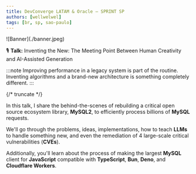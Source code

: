 ```yaml
---
title: DevConverge LATAM & Oracle — SPRINT SP
authors: [wellwelwel]
tags: [br, sp, sao-paulo]
---
```



<Parallax tiltMaxAngleX={0} perspective={1920}>
  ![Banner](./banner.jpeg)
</Parallax>

🎙️ **Talk:** Inventing the New: The Meeting Point Between Human Creativity and AI-Assisted Generation

:::note
Improving performance in a legacy system is part of the routine. Inventing algorithms and a brand-new architecture is something completely different.
:::

{/* truncate */}

In this talk, I share the behind-the-scenes of rebuilding a critical open source ecosystem library, **MySQL2**, to efficiently process billions of **MySQL** requests.

We'll go through the problems, ideas, implementations, how to teach **LLMs** to handle something new, and even the remediation of 4 large-scale critical vulnerabilities (**CVEs**).

Additionally, you'll learn about the process of making the largest **MySQL** client for **JavaScript** compatible with **TypeScript**, **Bun**, **Deno**, and **Cloudflare Workers**.
